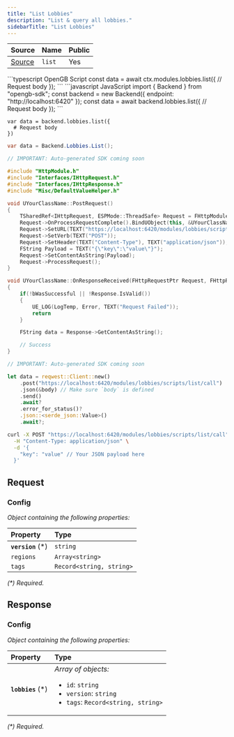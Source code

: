 ```yaml
---
title: "List Lobbies"
description: "List & query all lobbies."
sidebarTitle: "List Lobbies"
---
```


| Source                                                                                                      | Name       | Public     |
| ----------------------------------------------------------------------------------------------------------- | ---------- | ---------- |
| [Source](https://github.com/rivet-gg/opengb-modules/tree/main/modules/lobbies/scripts/list.ts) | `list` | Yes |

<RequestExample>
```typescript OpenGB Script
const data = await ctx.modules.lobbies.list({
  // Request body
});
```
```javascript JavaScript
import { Backend } from "opengb-sdk";
const backend = new Backend({ endpoint: "http://localhost:6420" });
const data = await backend.lobbies.list({
  // Request body
});
```

```gdscript Godot
var data = backend.lobbies.list({
  # Request body
})
```

```csharp Unity
var data = Backend.Lobbies.List();
```

```cpp Unreal Engine
// IMPORTANT: Auto-generated SDK coming soon

#include "HttpModule.h"
#include "Interfaces/IHttpRequest.h"
#include "Interfaces/IHttpResponse.h"
#include "Misc/DefaultValueHelper.h"

void UYourClassName::PostRequest()
{
    TSharedRef<IHttpRequest, ESPMode::ThreadSafe> Request = FHttpModule::Get().CreateRequest();
    Request->OnProcessRequestComplete().BindUObject(this, &UYourClassName::OnResponseReceived);
    Request->SetURL(TEXT("https://localhost:6420/modules/lobbies/scripts/list/call"));
    Request->SetVerb(TEXT("POST"));
    Request->SetHeader(TEXT("Content-Type"), TEXT("application/json"));
    FString Payload = TEXT("{\"key\":\"value\"}");
    Request->SetContentAsString(Payload);
    Request->ProcessRequest();
}

void UYourClassName::OnResponseReceived(FHttpRequestPtr Request, FHttpResponsePtr Response, bool bWasSuccessful)
{
    if(!bWasSuccessful || !Response.IsValid())
    {
        UE_LOG(LogTemp, Error, TEXT("Request Failed"));
        return
    }

    FString data = Response->GetContentAsString();

    // Success
}
```

```rust Rust
// IMPORTANT: Auto-generated SDK coming soon

let data = reqwest::Client::new()
    .post("https://localhost:6420/modules/lobbies/scripts/list/call")
    .json(&body) // Make sure `body` is defined
    .send()
    .await?
    .error_for_status()?
    .json::<serde_json::Value>()
    .await?;
```

```bash curl
curl -X POST "https://localhost:6420/modules/lobbies/scripts/list/call" \
  -H "Content-Type: application/json" \
  -d '{
    "key": "value" // Your JSON payload here
  }'
```

</RequestExample>

## Request



### Config

_Object containing the following properties:_

| Property           | Type                     |
| :----------------- | :----------------------- |
| **`version`** (\*) | `string`                 |
| `regions`          | `Array<string>`          |
| `tags`             | `Record<string, string>` |

_(\*) Required._


## Response



### Config

_Object containing the following properties:_

| Property           | Type                                                                                                                           |
| :----------------- | :----------------------------------------------------------------------------------------------------------------------------- |
| **`lobbies`** (\*) | _Array of objects:_<br /><ul><li>`id`: `string`</li><li>`version`: `string`</li><li>`tags`: `Record<string, string>`</li></ul> |

_(\*) Required._

